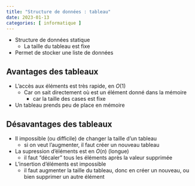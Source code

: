 ```yaml
---
title: "Structure de données : tableau"
date: 2023-01-13
categories: [ informatique ]
---
```


 - Structure de données statique
     - La taille du tableau est fixe
 - Permet de stocker une liste de données

::: {.callout-note}
## Avantages des tableaux

 - L'accès aux éléments est très rapide, en $O(1)$
     - Car on sait directement où est un élément donné dans la mémoire
         - car la taille des cases est fixe
 - Un tableau prends peu de place en mémoire

:::

::: {.callout-warning}
## Désavantages des tableaux

 - Il impossible (ou difficile) de changer la taille d'un tableau
     - si on veut l'augmenter, il faut créer un nouveau tableau
 - La supression d'éléments est en $O(n)$ (longue)
     - il faut "décaler" tous les éléments après la valeur supprimée
 - L'insertion d'éléments est impossible
     - il faut augmenter la taille du tableau, donc en créer un nouveau, ou bien supprimer un autre élément

:::


